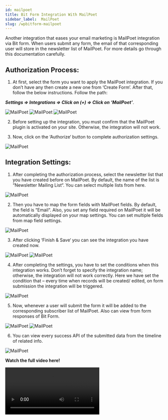 ```yaml
---
id: mailpoet
title: Bit Form Integration With MailPoet
sidebar_label:  MailPoet
slug: /wpbitform-mailpoet
---
```


Another integration that eases your email marketing is MailPoet integration via Bit form. When users submit any form, the email of that corresponding user will store in the newsletter list of MailPoet. For more details go through this documentation carefully.

## Authorization Process:
1. At first, select the form you want to apply the MailPoet integration. If you don’t have any then create a new one from ‘Create Form’.  After that, follow the below instructions. Follow the path:

  ***Settings => Integrations =>  Click on (+) => Click on ‘MailPoet’***.

 <Image src="MailPoet/Create Form" alt="MailPoet" w="1020" h="350" />

 <Image src="MailPoet/Settings to integration" alt="MailPoet" w="1020" h="300" />

 <Image src="MailPoet/Select MailPoet" alt="MailPoet" w="1020" h="350" />

2. Before setting up the integration, you must confirm that the MailPoet plugin is activated on your site. Otherwise, the integration will not work.

3. Now, click on the ‘Authorize‘ button to complete authorization settings.

 <Image src="MailPoet/Authorization" alt="MailPoet" w="1020" h="300" />

## Integration Settings:
1. After completing the authorization process, select the newsletter list that you have created before on MailPoet. By default, the name of the list is “Newsletter Mailing List“. You can select multiple lists from here. 

 <Image src="MailPoet/Select List" alt="MailPoet" w="1020" h="350" />

2. Then you have to map the form fields with MailPoet fields. By default, the field is “Email“. Also, you set any field required on MailPoet it will be automatically displayed on your map settings. You can set multiple fields from map field settings.

 <Image src="MailPoet/Map Fields" alt="MailPoet" w="1020" h="350" />

3. After clicking ‘Finish & Save‘ you can see the integration you have created now. 

 <Image src="MailPoet/Finish&Save" alt="MailPoet" w="1020" h="300" />

 <Image src="MailPoet/MailPoet Integration" alt="MailPoet" w="1020" h="390" />

4. After completing the settings, you have to set the conditions when this integration works. Don’t forget to specify the integration name; otherwise, the integration will not work correctly. Here we have set the condition that – every time when records will be created/ edited, on form submission the integration will be triggered.

 <Image src="MailPoet/Conditional Logic" alt="MailPoet" w="1020" h="390" />

5. Now, whenever a user will submit the form it will be added to the corresponding subscriber list of MailPoet. Also can view from form responses of Bit Form.

 <Image src="MailPoet/Subscriber List" alt="MailPoet" w="1020" h="300" />
 
 <Image src="MailPoet/Responses" alt="MailPoet" w="1020" h="300" />

6. You can view every success API of the submitted data from the timeline of related info.

 <Image src="MailPoet/api response" alt="MailPoet" w="1020" h="390" />

 **Watch the full video here!**

<Video youtube src="5hDcm4vVwcg" />








